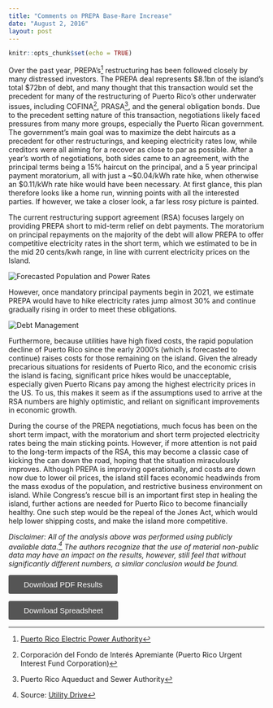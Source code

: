 ```yaml
---
title: "Comments on PREPA Base-Rare Increase"
date: "August 2, 2016"
layout: post
---
```


```r
knitr::opts_chunk$set(echo = TRUE)
```

Over the past year, PREPA's^[Puerto Rico Electric Power Authority] restructuring has been followed closely by many distressed investors. The PREPA deal represents $8.1bn of the island's total $72bn of debt, and many thought that this transaction would set the precedent for many of the restructuring of Puerto Rico's other underwater issues, including COFINA^[Corporación del Fondo de Interés Apremiante (Puerto Rico Urgent Interest Fund Corporation)], PRASA^[Puerto Rico Aqueduct and Sewer Authority], and the general obligation bonds. Due to the precedent setting nature of this transaction, negotiations likely faced pressures from many more groups, especially the Puerto Rican government. The government's main goal was to maximize the debt haircuts as a precedent for other restructurings, and keeping electricity rates low, while creditors were all aiming for a recover as close to par as possible. After a year's worth of negotiations, both sides came to an agreement, with the principal terms being a 15% haircut on the principal, and a 5 year principal payment moratorium, all with just a ~$0.04/kWh rate hike, when otherwise an $0.11/kWh rate hike would have been necessary. At first glance, this plan therefore looks like a home run, winning points with all the interested parties. If however, we take a closer look, a far less rosy picture is painted.

The current restructuring support agreement (RSA) focuses largely on providing PREPA short to mid-term relief on debt payments. The moratorium on principal repayments on the majority of the debt will allow PREPA to offer competitive electricity rates in the short term, which we estimated to be in the mid 20 cents/kwh range, in line with current electricity prices on the Island.

<img src="Forecasted_Population.png" alt="Forecasted Population and Power Rates">

However, once mandatory principal payments begin in 2021, we estimate PREPA would have to hike electricity rates jump almost 30% and continue gradually rising in order to meet these obligations.

<img src="Debt_Management.png" alt="Debt Management">

Furthermore, because utilities have high fixed costs, the rapid population decline of Puerto Rico since the early 2000's (which is forecasted to continue) raises costs for those remaining on the island. Given the already precarious situations for residents of Puerto Rico, and the economic crisis the island is facing, significant price hikes would be unacceptable, especially given Puerto Ricans pay among the highest electricity prices in the US. To us, this makes it seem as if the assumptions used to arrive at the RSA numbers are highly optimistic, and reliant on significant improvements in economic growth. 

During the course of the PREPA negotiations, much focus has been on the short term impact, with the moratorium and short term projected electricity rates being the main sticking points. However, if more attention is not paid to the long-term impacts of the RSA, this may become a classic case of kicking the can down the road, hoping that the situation miraculously improves. Although PREPA is improving operationally, and costs are down now due to lower oil prices, the island still faces economic headwinds from the mass exodus of the population, and restrictive business environment on island. While Congress's rescue bill is an important first step in healing the island, further actions are needed for Puerto Rico to become financially healthy. One such step would be the repeal of the Jones Act, which would help lower shipping costs, and make the island more competitive. 	

*Disclaimer: All of the analysis above was performed using publicly available data.^[Source: [Utility Drive](http://www.utilitydive.com/news/puerto-rico-utility-board-approves-rate-increase-to-help-secure-restructure/419993/)] The authors recognize that the use of material non-public data may have an impact on the results, however, still feel that without significantly different numbers, a similar conclusion would be found.*

<a href="2016-08-02-PREPA-Model.pdf" target="_blank">
<button style="background-color: #555555;
    padding: 10px 30px;
    border-radius: 3px;
    font-size: 15px;
    cursor: pointer;
    border: 0px;
    color: white;
    font-weight: 100;">Download PDF Results</button>
    
<a href="2016-08-02-PREPA-Model.xlsx" target="_blank">
<button style="background-color: #555555;
    padding: 10px 30px;
    border-radius: 3px;
    font-size: 15px;
    cursor: pointer;
    border: 0px;
    color: white;
    font-weight: 100;">Download Spreadsheet</button>
